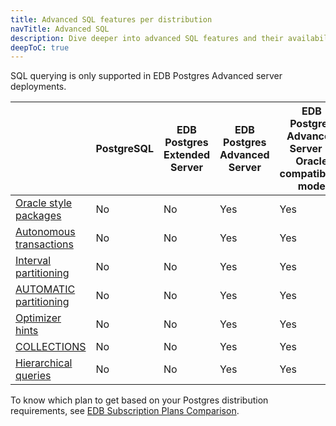 ```yaml
---
title: Advanced SQL features per distribution
navTitle: Advanced SQL
description: Dive deeper into advanced SQL features and their availability per Postgres distribution.
deepToC: true
---
```


SQL querying is only supported in EDB Postgres Advanced server deployments.

|                                                                                                                                                                                      | PostgreSQL | EDB Postgres Extended Server | EDB Postgres Advanced Server | EDB Postgres Advanced Server in Oracle compatibility mode |
|--------------------------------------------------------------------------------------------------------------------------------------------------------------------------------------|------------|------------------------------|------------------------------|-----------------------------------------------------------|
| [Oracle style packages](/epas/latest/reference/oracle_compatibility_reference/epas_compat_bip_guide/03_built-in_packages/)                                                           | No         | No                           | Yes                          | Yes                                                       |
| [Autonomous transactions](/epas/latest/application_programming/epas_compat_spl/06_transaction_control/03_pragma_autonomous_transaction/)                                             | No         | No                           | Yes                          | Yes                                                       |
| [Interval partitioning](/epas/latest/reference/oracle_compatibility_reference/04_partitioning_commands_compatible_with_oracle_databases/09_alter_table_set_interval/)                | No         | No                           | Yes                          | Yes                                                       |
| [AUTOMATIC partitioning](/epas/latest/reference/oracle_compatibility_reference/04_partitioning_commands_compatible_with_oracle_databases/10_alter_table_set_partitioning_automatic/) | No         | No                           | Yes                          | Yes                                                       |
| [Optimizer hints](/epas/latest/application_programming/optimizing_code/05_optimizer_hints/)                                                                                          | No         | No                           | Yes                          | Yes                                                       |
| [COLLECTIONS](/epas/latest/application_programming/epas_compat_spl/12_working_with_collections/)                                                                                     | No         | No                           | Yes                          | Yes                                                       |
| [Hierarchical queries](/epas/latest/fundamentals/sql_fundamentals/03_advanced_concepts/05_hierarchical_queries/)                                                                     | No         | No                           | Yes                          | Yes                                                       |

To know which plan to get based on your Postgres distribution requirements, see [EDB Subscription Plans Comparison](https://www.enterprisedb.com/products/plans-comparison).
